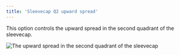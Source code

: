 ```yaml
---
title: 'Sleevecap Q2 upward spread'
---
```



This option controls the upward spread in the second quadrant of the sleevecap.

![The upward spread in the second quadrant of the sleevecap](./sleevecapq2spread2.svg)

<Aboutsleevecap />
